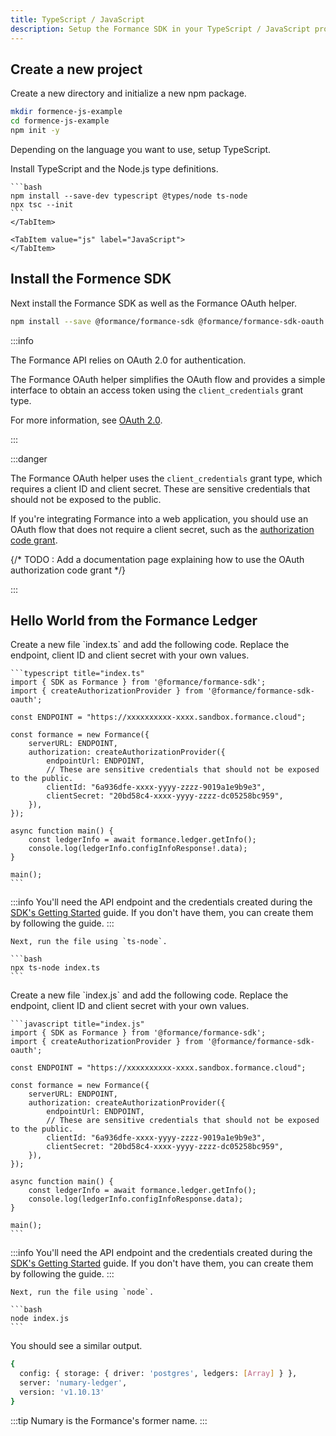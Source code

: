 ```yaml
---
title: TypeScript / JavaScript
description: Setup the Formance SDK in your TypeScript / JavaScript project.
---
```



## Create a new project

Create a new directory and initialize a new npm package.

```bash
mkdir formence-js-example
cd formence-js-example
npm init -y
```

Depending on the language you want to use, setup TypeScript.

<Tabs groupId="node-language">
    <TabItem value="ts" label="TypeScript">
    Install TypeScript and the Node.js type definitions.

    ```bash
    npm install --save-dev typescript @types/node ts-node
    npx tsc --init
    ```
    </TabItem>

    <TabItem value="js" label="JavaScript">
    </TabItem>
</Tabs>

## Install the Formence SDK

Next install the Formance SDK as well as the Formance OAuth helper.

```bash
npm install --save @formance/formance-sdk @formance/formance-sdk-oauth
```

:::info

The Formance API relies on OAuth 2.0 for authentication.

The Formance OAuth helper simplifies the OAuth flow and provides a simple interface to obtain an access token using the `client_credentials` grant type.

For more information, see [OAuth 2.0](https://oauth.net/2/).

:::

:::danger

The Formance OAuth helper uses the `client_credentials` grant type, which requires a client ID and client secret. These are sensitive credentials that should not be exposed to the public.

If you're integrating Formance into a web application, you should use an OAuth flow that does not require a client secret, such as the [authorization code grant](https://oauth.net/2/grant-types/authorization-code/).

{/* TODO : Add a documentation page explaining how to use the OAuth authorization code grant */}

:::

## Hello World from the Formance Ledger

<Tabs groupId="node-language">

<TabItem value="ts" label="TypeScript">
    Create a new file `index.ts` and add the following code. Replace the endpoint, client ID and client secret with your own values.

    ```typescript title="index.ts"
    import { SDK as Formance } from '@formance/formance-sdk';
    import { createAuthorizationProvider } from '@formance/formance-sdk-oauth';

    const ENDPOINT = "https://xxxxxxxxxx-xxxx.sandbox.formance.cloud";

    const formance = new Formance({
        serverURL: ENDPOINT,
        authorization: createAuthorizationProvider({
            endpointUrl: ENDPOINT,
            // These are sensitive credentials that should not be exposed to the public.
            clientId: "6a936dfe-xxxx-yyyy-zzzz-9019a1e9b9e3",
            clientSecret: "20bd58c4-xxxx-yyyy-zzzz-dc05258bc959",
        }),
    });

    async function main() {
        const ledgerInfo = await formance.ledger.getInfo();
        console.log(ledgerInfo.configInfoResponse!.data);
    }

    main();
    ```

:::info
You'll need the API endpoint and the credentials created during the [SDK's Getting Started](/getting-started/sdk) guide. If you don't have them, you can create them by following the guide.
:::

    Next, run the file using `ts-node`.

    ```bash
    npx ts-node index.ts
    ```
</TabItem>

<TabItem value="js" label="JavaScript">
    Create a new file `index.js` and add the following code. Replace the endpoint, client ID and client secret with your own values.

    ```javascript title="index.js"
    import { SDK as Formance } from '@formance/formance-sdk';
    import { createAuthorizationProvider } from '@formance/formance-sdk-oauth';

    const ENDPOINT = "https://xxxxxxxxxx-xxxx.sandbox.formance.cloud";

    const formance = new Formance({
        serverURL: ENDPOINT,
        authorization: createAuthorizationProvider({
            endpointUrl: ENDPOINT,
            // These are sensitive credentials that should not be exposed to the public.
            clientId: "6a936dfe-xxxx-yyyy-zzzz-9019a1e9b9e3",
            clientSecret: "20bd58c4-xxxx-yyyy-zzzz-dc05258bc959",
        }),
    });

    async function main() {
        const ledgerInfo = await formance.ledger.getInfo();
        console.log(ledgerInfo.configInfoResponse.data);
    }

    main();
    ```

:::info
You'll need the API endpoint and the credentials created during the [SDK's Getting Started](/getting-started/sdk) guide. If you don't have them, you can create them by following the guide.
:::

    Next, run the file using `node`.

    ```bash
    node index.js
    ```
</TabItem>
</Tabs>

You should see a similar output.

```bash
{
  config: { storage: { driver: 'postgres', ledgers: [Array] } },
  server: 'numary-ledger',
  version: 'v1.10.13'
}
```

:::tip
Numary is the Formance's former name.
:::
